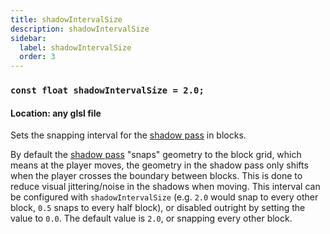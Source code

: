 ```yaml
---
title: shadowIntervalSize
description: shadowIntervalSize
sidebar:
  label: shadowIntervalSize
  order: 3
---
```


### `const float shadowIntervalSize = 2.0;`

#### Location: any glsl file

Sets the snapping interval for the [shadow pass](/reference/programs/shadow) in blocks.

By default the [shadow pass](/reference/programs/shadow) "snaps" geometry to the block grid, which means at the player moves, the geometry in the shadow pass only shifts when the player crosses the boundary between blocks. This is done to reduce visual jittering/noise in the shadows when moving. This interval can be configured with `shadowIntervalSize` (e.g. `2.0` would snap to every other block, `0.5` snaps to every half block), or disabled outright by setting the value to `0.0`. The default value is `2.0`, or snapping every other block.